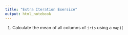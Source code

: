 ```yaml
---
title: "Extra Iteration Exersice"
output: html_notebook
---
```


1. Calculate the mean of all columns of `iris` using a `map()`
